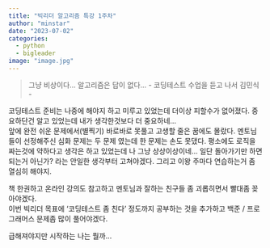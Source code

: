 ```yaml
---
title: "빅리더 알고리즘 특강 1주차"
author: "minstar"
date: "2023-07-02"
categories:
  - python
  - bigleader
image: "image.jpg"
---
```


> 그냥 비상이다... 알고리즘은 답이 없다...  - 코딩테스트 수업을 듣고 나서 김민식 -

코딩테스트 준비는 나중에 해야지 하고 미루고 있었는데 더이상 피할수가 없어졌다. 중요하단건 알고 있었는데 내가 생각한것보다 더 중요하네...  
앞에 완전 쉬운 문제에서(별찍기) 바로바로 못풀고 고생할 줄은 꿈에도 몰랐다. 멘토님들이 선정해주신 심화 문제는 두 문제 였는데 한 문제는 손도 못댔다. 평소에도 로직을 짜는것에 약하다고 생각은 하고 있었는데 나 그냥 상상이상이네... 일단 돌아가기만 하면 되는거 아닌가? 라는 안일한 생각부터 고쳐야겠다. 그리고 이왕 주마다 연습하는거 좀 열심히 해야지.  
  
책 한권하고 온라인 강의도 참고하고 멘토님과 잘하는 친구들 좀 괴롭히면서 빨대좀 꽂아야겠다.  
이번 빅리더 목표에 '코딩테스트 좀 친다' 정도까지 공부하는 것을 추가하고 백준 / 프로그래머스 문제좀 많이 풀어야겠다.  

급해져야지만 시작하는 나는 뭘까...